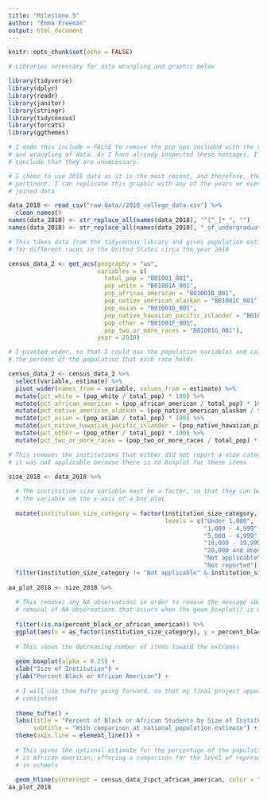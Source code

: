 ```yaml
---
title: "Milestone 5"
author: "Emma Freeman"
output: html_document
---
```


```r
knitr::opts_chunk$set(echo = FALSE)

# Libraries necessary for data wrangling and graphic below 

library(tidyverse)
library(dplyr)
library(readr)
library(janitor)
library(stringr)
library(tidycensus)
library(forcats)
library(ggthemes)
```

```r

# I made this include = FALSE to remove the pop ups included with the reading 
# and wrangling of data. As I have already inspected these messages, I can now
# conclude that they are unnecessary. 

# I chose to use 2018 data as it is the most recent, and therefore, the most
# pertinent. I can replicate this graphic with any of the years or even with the
# joined data

data_2018 <- read_csv("raw-data//2018_college_data.csv") %>%
  clean_names()
names(data_2018) <- str_replace_all(names(data_2018), "^[^_]*_", "")
names(data_2018) <- str_replace_all(names(data_2018), "_of_undergraduate_enrollment_that_are", "")

# This takes data from the tidycensus library and gives population estimates 
# for different races in the United States circa the year 2010

census_data_2 <- get_acs(geography = "us", 
                         variables = c(
                           total_pop = "B01001_001",
                           pop_white = "B01001A_001",
                           pop_african_american = "B01001B_001",
                           pop_native_american_alaskan = "B01001C_001",
                           pop_asian = "B01001D_001",
                           pop_native_hawaiian_pacific_islander = "B01001E_001",
                           pop_other = "B01001F_001",
                           pop_two_or_more_races = "B01001G_001"),
                         year = 2010) 

# I pivoted wider, so that I could use the population variables and calculate
# the percent of the population that each race holds 

census_data_2 <- census_data_2 %>%
  select(variable, estimate) %>%
  pivot_wider(names_from = variable, values_from = estimate) %>%
  mutate(pct_white = (pop_white / total_pop) * 100) %>%
  mutate(pct_african_american = (pop_african_american / total_pop) * 100) %>%
  mutate(pct_native_american_alaskan = (pop_native_american_alaskan / total_pop) * 100) %>%
  mutate(pct_asian = (pop_asian / total_pop) * 100) %>%
  mutate(pct_native_hawaiian_pacific_islander = (pop_native_hawaiian_pacific_islander / total_pop) * 100) %>%
  mutate(pct_other = (pop_other / total_pop) * 100) %>%
  mutate(pct_two_or_more_races = (pop_two_or_more_races / total_pop) * 100)
```

```r

# This removes the institutions that either did not report a size category or 
# it was not applicable because there is no bosplot for these items 

size_2018 <- data_2018 %>%
  
  # The institution size variable must be a factor, so that they can be used as
  # the variable on the x-axis of a box plot
  
  mutate(institution_size_category = factor(institution_size_category,
                                            levels = c("Under 1,000",
                                                       "1,000 - 4,999",
                                                       "5,000 - 4,999", 
                                                       "10,000 - 19,999",
                                                       "20,000 and above",
                                                       "Not applicable",
                                                       "Not reported"))) %>%
  filter(institution_size_category != "Not applicable" & institution_size_category != "Not reported") 
  
aa_plot_2018 <- size_2018 %>%
  
  # This removes any NA observations in order to remove the message about the
  # removal of NA observations that occurs when the geom_boxplot() is used
  
  filter(!is.na(percent_black_or_african_american)) %>%
  ggplot(aes(x = as_factor(institution_size_category), y = percent_black_or_african_american)) +
  
  # This shows the decreasing number of items toward the extremes 
  
  geom_boxplot(alpha = 0.25) +
  xlab("Size of Institution") + 
  ylab("Percent Black or African American") +
  
  # I will use them_tufte going forward, so that my final project appears 
  # consistent
  
  theme_tufte() + 
  labs(title = "Percent of Black or African Students by Size of Institution",
       subtitle = "With comparison at national population estimate") +
  theme(axis.line = element_line()) +
  
  # This gives the national estimate for the percentage of the population that 
  # is African American, offering a comparison for the level of representation 
  # in schools 
  
  geom_hline(yintercept = census_data_2$pct_african_american, color = "red")
aa_plot_2018
```

